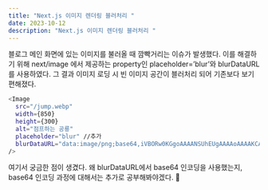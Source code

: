 ```yaml
---
title: "Next.js 이미지 렌더링 블러처리 "
date: 2023-10-12
description: "Next.js 이미지 렌더링 블러처리 "
---
```


블로그 메인 화면에 있는 이미지를 불러올 때 깜빡거리는 이슈가 발생했다.
이를 해결하기 위해 next/image 에서 제공하는 property인 placeholder=’blur’와 blurDataURL를 사용하였다. 그 결과 이미지 로딩 시 빈 이미지 공간이 블러처리 되어 기존보다 보기 편해졌다.

```bash
<Image
  src="/jump.webp"
  width={850}
  height={300}
  alt="점프하는 공룡"
  placeholder="blur" //추가
  blurDataURL="data:image/png;base64,iVBORw0KGgoAAAANSUhEUgAAAAoAAAAKCAYAAACNMs+9AAAAFklEQVR42mN8//HLfwYiAOOoQvoqBABbWyZJf74GZgAAAABJRU5ErkJggg==" // 추가
/>
```

여기서 궁금한 점이 생겼다. 왜 blurDataURL에서 base64 인코딩을 사용했는지, base64 인코딩 과정에 대해서는 추가로 공부해봐야겠다. 🤔
